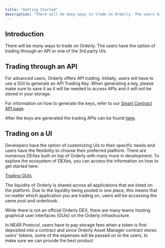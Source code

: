 ```yaml
---
title: "Getting Started"
description: "There will be many ways to trade on Orderly. The users have the option of trading through an API or one of the 3rd party UIs."
---
```


## Introduction

There will be many ways to trade on Orderly. The users have the option of trading through an API or one of the 3rd party UIs.

## Trading through an API

For advanced users, Orderly offers API trading. Initially, users will have to use a GUI to generate an API Trading Key. When generating a key, please make sure to save it as it will be needed to access APIs and it will not be stored in your storage. 

For information on how to generate the keys, refer to our [Smart Contract API page](/build-on-orderly/building-on-near/smart-contract-api).

After the keys are generated the trading APIs can be found [here](/build-on-orderly/building-on-near/off-chain-engine-api).

## Trading on a UI

Developers have the option of customizing UIs to their specific needs and users have the flexibility to choose their preferred platform. There are numerous DEXes built on top of Orderly with many more in development. To explore the ecosystem of DEXes, you can access the information on how to get started here:

[Trading GUIs](/trade-on-orderly/trading-guis)

The liquidity of Orderly is shared across all applications that are listed on the platform. Due to the liquidity being pooled in one place, this means that no matter which application you are trading on, users will be accessing the same pool and orderbook. 

While there is not an official Orderly DEX, there are many teams hosting graphical user interfaces (GUIs) on the Orderly infrastructure.

<Note>
In NEAR Protocol, users have to pay storage fees when a token is first deposited into a contract and since Orderly Asset Manager contract stores users' tokens, some of the expenses will be passed on to the users, to make sure we can provide the best product 
</Note>